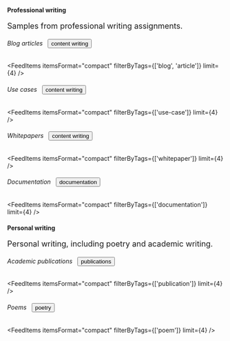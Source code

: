 <AuthorBanner />

<p>&nbsp;</p>

#### Professional writing 

<p style="font-size: 18px;">Samples from professional writing assignments.</p>

<h6>Blog articles&nbsp;&nbsp;
  <Link to='blogs'>
    <Button style={{marginTop: '8px'}}>content writing</Button>
  </Link>
</h6>

<FeedItems 
  itemsFormat="compact" 
  filterByTags={['blog', 'article']} 
  limit={4} 
/>

<h6>Use cases&nbsp;&nbsp;
  <Link to='use-case'>
    <Button style={{marginTop: '8px'}}>content writing</Button>
  </Link>
</h6>

<FeedItems 
  itemsFormat="compact" 
  filterByTags={['use-case']} 
  limit={4} 
/>

<h6>Whitepapers&nbsp;&nbsp;
  <Link to='whitepapers'>
    <Button style={{marginTop: '8px'}}>content writing</Button>
  </Link>
</h6>

<FeedItems 
  itemsFormat="compact" 
  filterByTags={['whitepaper']} 
  limit={4} 
/>

<h6>Documentation&nbsp;&nbsp;
  <Link to='documentation'>
    <Button style={{marginTop: '8px'}}>documentation</Button>
  </Link>
</h6>

<FeedItems 
  itemsFormat="compact" 
  filterByTags={['documentation']} 
  limit={4} 
/>

#### Personal writing

<p style="font-size: 18px;">Personal writing, including poetry and academic writing.</p>

<h6>Academic publications&nbsp;&nbsp;
  <Link to='academic-writing'>
    <Button style={{marginTop: '8px'}}>publications</Button>
  </Link>
</h6>

<FeedItems 
  itemsFormat="compact" 
  filterByTags={['publication']} 
  limit={4} 
/>

<h6>Poems&nbsp;&nbsp;
  <Link to='poems'>
    <Button style={{marginTop: '8px'}}>poetry</Button>
  </Link>
</h6>

<FeedItems 
  itemsFormat="compact" 
  filterByTags={['poem']} 
  limit={4} 
/>